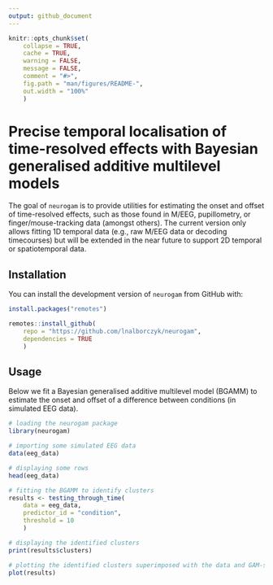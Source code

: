 ```yaml
---
output: github_document
---
```


```r
knitr::opts_chunk$set(
    collapse = TRUE,
    cache = TRUE,
    warning = FALSE,
    message = FALSE,
    comment = "#>",
    fig.path = "man/figures/README-",
    out.width = "100%"
    )
```

# Precise temporal localisation of time-resolved effects with Bayesian generalised additive multilevel models

The goal of `neurogam` is to provide utilities for estimating the onset and offset of time-resolved effects, such as those found in M/EEG, pupillometry, or finger/mouse-tracking data (amongst others). The current version only allows fitting 1D temporal data (e.g., raw M/EEG data or decoding timecourses) but will be extended in the near future to support 2D temporal or spatiotemporal data.

## Installation

You can install the development version of `neurogam` from GitHub with:

```r
install.packages("remotes")

remotes::install_github(
    repo = "https://github.com/lnalborczyk/neurogam",
    dependencies = TRUE
    )
```

## Usage

Below we fit a Bayesian generalised additive multilevel model (BGAMM) to estimate the onset and offset of a difference between conditions (in simulated EEG data).

```r
# loading the neurogam package
library(neurogam)

# importing some simulated EEG data
data(eeg_data)

# displaying some rows
head(eeg_data)
```

```r
# fitting the BGAMM to identify clusters
results <- testing_through_time(
    data = eeg_data,
    predictor_id = "condition",
    threshold = 10
    )
```

```r
# displaying the identified clusters
print(results$clusters)
```

```r
# plotting the identified clusters superimposed with the data and GAM-smoothed data
plot(results)
```
